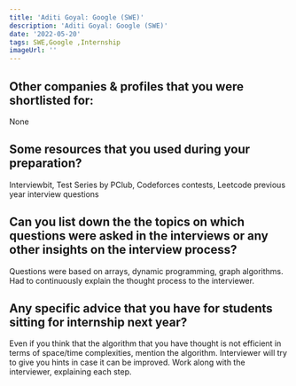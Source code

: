 ```yaml
---
title: 'Aditi Goyal: Google (SWE)'
description: 'Aditi Goyal: Google (SWE)'
date: '2022-05-20'
tags: SWE,Google ,Internship
imageUrl: ''
---
```


## Other companies & profiles that you were shortlisted for:
None

## Some resources that you used during your preparation?
Interviewbit, Test Series by PClub, Codeforces contests, Leetcode previous year interview questions

## Can you list down the the topics on which questions were asked in the interviews or any other insights on the interview process?
Questions were based on arrays, dynamic programming, graph algorithms. Had to continuously explain the thought process to the interviewer.

## Any specific advice that you have for students sitting for internship next year?
Even if you think that the algorithm that you have thought is not efficient in terms of space/time complexities, mention the algorithm. Interviewer will try to give you hints in case it can be improved. Work along with the interviewer, explaining each step.


